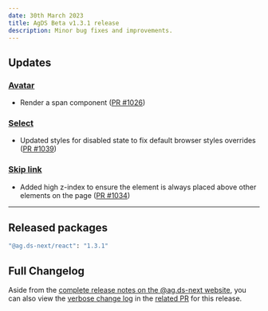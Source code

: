 ```yaml
---
date: 30th March 2023
title: AgDS Beta v1.3.1 release
description: Minor bug fixes and improvements.
---
```


## Updates

### [Avatar](/components/avatar)

- Render a span component ([PR #1026](https://github.com/agriculturegovau/agds-next/pull/1026))

### [Select](/components/select)

- Updated styles for disabled state to fix default browser styles overrides ([PR #1039](https://github.com/agriculturegovau/agds-next/pull/1039))

### [Skip link](/components/skip-link)

- Added high z-index to ensure the element is always placed above other elements on the page ([PR #1034](https://github.com/agriculturegovau/agds-next/pull/1034))

---

## Released packages

```sh
"@ag.ds-next/react": "1.3.1"
```

## Full Changelog

Aside from the [complete release notes on the @ag.ds-next website](https://design-system.agriculture.gov.au/updates/2023-03-30), you can also view the [verbose change log](https://github.com/agriculturegovau/agds-next/pull/1028) in the [related PR](https://github.com/agriculturegovau/agds-next/pull/1028) for this release.
